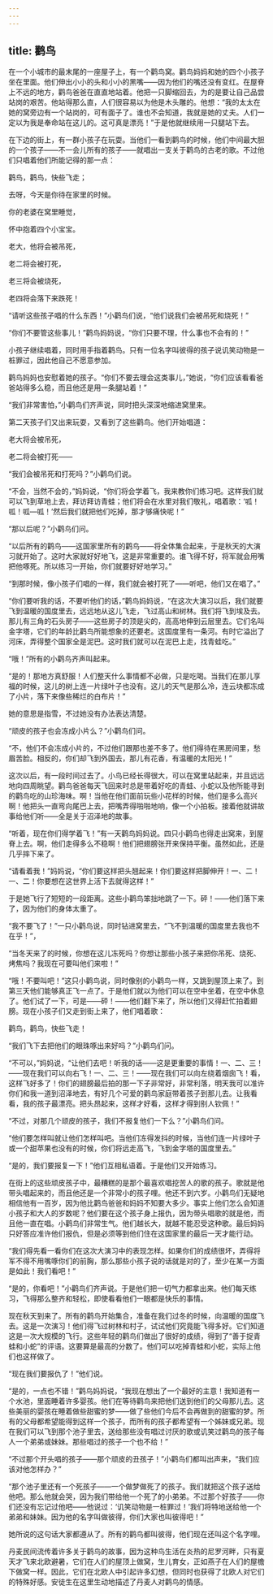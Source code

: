 ```yaml
---
---
---
```

title: 鹳鸟
---






在一个小城市的最末尾的一座屋子上，有一个鹳鸟窝。鹳鸟妈妈和她的四个小孩子坐在里面。他们伸出小小的头和小小的黑嘴——因为他们的嘴还没有变红。在屋脊上不远的地方，鹳鸟爸爸在直直地站着。他把一只脚缩回去，为的是要让自己品尝站岗的艰苦。他站得那么直，人们很容易以为他是木头雕的。他想：“我的太太在她的窝旁边有一个站岗的，可有面子了。谁也不会知道，我就是她的丈夫。人们一定以为我是奉命站在这儿的。这可真是漂亮！”于是他就继续用一只腿站下去。

在下边的街上，有一群小孩子在玩耍。当他们一看到鹳鸟的时候，他们中间最大胆的一个孩子——不一会儿所有的孩子——就唱出一支关于鹳鸟的古老的歌。不过他们只唱着他们所能记得的那一点：

鹳鸟，鹳鸟，快些飞走；

去呀，今天是你待在家里的时候。

你的老婆在窝里睡觉，

怀中抱着四个小宝宝。

老大，他将会被吊死，

老二将会被打死，

老三将会被烧死，

老四将会落下来跌死！

“请听这些孩子唱的什么东西！”小鹳鸟们说，“他们说我们会被吊死和烧死！”

“你们不要管这些事儿！”鹳鸟妈妈说，“你们只要不理，什么事也不会有的！”

小孩子继续唱着，同时用手指着鹳鸟。只有一位名字叫彼得的孩子说讥笑动物是一桩罪过，因此他自己不愿意参加。

鹳鸟妈妈也安慰着她的孩子。“你们不要去理会这类事儿，”她说，“你们应该看看爸爸站得多么稳，而且他还是用一条腿站着！”

“我们非常害怕，”小鹳鸟们齐声说，同时把头深深地缩进窝里来。

第二天孩子们又出来玩耍，又看到了这些鹳鸟。他们开始唱道：

老大将会被吊死，

老二将会被打死——

“我们会被吊死和打死吗？”小鹳鸟们说。

“不会，当然不会的，”妈妈说，“你们将会学着飞，我来教你们练习吧。这样我们就可以飞到草地上去，拜访拜访青蛙；他们将会在水里对我们敬礼，唱着歌：‘呱！呱！呱—呱！’然后我们就把他们吃掉，那才够痛快呢！”

“那以后呢？”小鹳鸟们问。

“以后所有的鹳鸟——这国家里所有的鹳鸟——将全体集合起来，于是秋天的大演习就开始了。这时大家就好好地飞，这是非常重要的。谁飞得不好，将军就会用嘴把他啄死。所以练习一开始，你们就要好好地学习。”

“到那时候，像小孩子们唱的一样，我们就会被打死了——听吧，他们又在唱了。”

“你们要听我的话，不要听他们的话，”鹳鸟妈妈说，“在这次大演习以后，我们就要飞到温暖的国度里去，远远地从这儿飞走，飞过高山和树林。我们将飞到埃及去。那儿有三角的石头房子——这些房子的顶是尖的，高高地伸到云层里去。它们名叫金字塔，它们的年龄比鹳鸟所能想象的还要老。这国度里有一条河。有时它溢出了河床，弄得整个国家全是泥巴。这时我们就可以在泥巴上走，找青蛙吃。”

“哦！”所有的小鹳鸟齐声叫起来。

“是的！那地方真舒服！人们整天什么事情都不必做，只是吃喝。当我们在那儿享福的时候，这儿的树上连一片绿叶子也没有。这儿的天气是那么冷，连云块都冻成了小片，落下来像些稀烂的白布片！”

她的意思是指雪，不过她没有办法表达清楚。

“顽皮的孩子也会冻成小片么？”小鹳鸟们问。

“不，他们不会冻成小片的，不过他们跟那也差不多了。他们得待在黑房间里，愁眉苦脸。相反的，你们却飞到外国去，那儿有花香，有温暖的太阳光！”

这次以后，有一段时间过去了。小鸟已经长得很大，可以在窝里站起来，并且远远地向四周眺望。鹳鸟爸爸每天飞回来时总是带着好吃的青蛙、小蛇以及他所能寻到的鹳鸟吃的山珍海味。啊！当他在他们面前玩些小花样的时候，他们是多么高兴啊！他把头一直弯向尾巴上去，把嘴弄得啪啪地响，像一个小拍板。接着他就讲故事给他们听——全是关于沼泽地的故事。

“听着，现在你们得学着飞！”有一天鹳鸟妈妈说。四只小鹳鸟也得走出窝来，到屋脊上去。啊，他们走得多么不稳啊！他们把翅膀张开来保持平衡。虽然如此，还是几乎摔下来了。

“请看着我！”妈妈说，“你们要这样把头翘起来！你们要这样把脚伸开！一、二！一、二！你要想在这世界上活下去就得这样！”

于是她飞行了短短的一段距离。这些小鹳鸟笨拙地跳了一下。砰！——他们落下来了，因为他们的身体太重了。

“我不要飞了！”一只小鹳鸟说，同时钻进窝里去，“飞不到温暖的国度里去我也不在乎！”，

“当冬天来了的时候，你想在这儿冻死吗？你想让那些小孩子来把你吊死、烧死、烤焦吗？我现在可要叫他们来啦！”

“哦！不要叫吧！”这只小鹳鸟说，同时像别的小鹳鸟一样，又跳到屋顶上来了。到第三天他们能够真正飞一点了。于是他们就以为他们可以在空中坐着，在空中休息了。他们试了一下，可是——砰！——他们翻下来了，所以他们又得赶忙拍着翅膀。现在小孩子们又走到街上来了，他们唱着歌：

鹳鸟，鹳鸟，快些飞走！

“我们飞下去把他们的眼珠啄出来好吗？”小鹳鸟们问。

“不可以，”妈妈说，“让他们去吧！听我的话——这是更重要的事情！一、二、三！——现在我们可以向右飞！一、二、三！——现在我们可以向左绕着烟囱飞！看，这样飞好多了！你们的翅膀最后拍的那一下子非常好，非常利落，明天我可以准许你们和我一道到沼泽地去，有好几个可爱的鹳鸟家庭带着孩子到那儿去。让我看看，我的孩子最漂亮。把头昂起来，这样才好看，这样才得到别人钦佩！”

“不过，对那几个顽皮的孩子，我们不报复他们一下么？”小鹳鸟们问。

“他们要怎样叫就让他们怎样叫吧。当他们冻得发抖的时候，当他们连一片绿叶子或一个甜苹果也没有的时候，你们将远走高飞，飞到金字塔的国度里去。”

“是的，我们要报复一下！”他们互相私语着。于是他们又开始练习。

在街上的这些顽皮孩子中，最糟糕的是那个最喜欢唱挖苦人的歌的孩子。歌就是他带头唱起来的，而且他还是一个非常小的孩子哩。他还不到六岁。小鹳鸟们无疑地相信他有一百岁，因为他比鹳鸟爸爸和妈妈不知要大多少。事实上他们怎么会知道小孩子和大人的岁数呢？他们要在这个孩子身上报仇，因为带头唱歌的就是他，而且他一直在唱。小鹳鸟们非常生气。他们越长大，就越不能忍受这种歌。最后妈妈只好答应准许他们报仇，但是必须等到他们住在这国家里的最后一天才能行动。

“我们得先看一看你们在这次大演习中的表现怎样。如果你们的成绩很坏，弄得将军不得不用嘴啄你们的前胸，那么那些小孩子说的话就是对的了，至少在某一方面是如此！我们看吧！”

“是的，你看吧！”小鹳鸟们齐声说。于是他们把一切气力都拿出来。他们每天练习，飞得那么整齐和轻松，即使看看他们一眼都是快乐的事情。

现在秋天到来了。所有的鹳鸟开始集合，准备在我们过冬的时候，向温暖的国度飞去。这是一次演习！他们得飞过树林和村子，试试他们究竟能飞得多好。它们知道这是一次大规模的飞行。这些年轻的鹳鸟们做出了很好的成绩，得到了“善于捉青蛙和小蛇”的评语。这要算是最高的分数了。他们可以吃掉青蛙和小蛇，实际上他们也这样做了。

“现在我们要报仇了！”他们说。

“是的，一点也不错！”鹳鸟妈妈说，“我现在想出了一个最好的主意！我知道有一个水池，里面睡着许多婴孩。他们在等待鹳鸟来把他们送到他们的父母那儿去。这些美丽的婴孩在睡着做些甜蜜的梦——做了些他们今后不会再做到的甜蜜的梦。所有的父母都希望能得到这样一个孩子，而所有的孩子都希望有一个姊妹或兄弟。现在我们可以飞到那个池子里去，送给那些没有唱过讨厌的歌或讥笑过鹳鸟的孩子每人一个弟弟或妹妹。那些唱过的孩子一个也不给！”

“不过那个开头唱的孩子——那个顽皮的丑孩子！”小鹳鸟们都叫出声来，“我们应该对他怎样办？”

“那个池子里还有一个死孩子——一个做梦做死了的孩子。我们就把这个孩子送给他吧。那么他就会哭，因为我们带给他一个死了的小弟弟。不过那个好孩子——你们还没有忘记过他吧——他说过：‘讥笑动物是一桩罪过！’我们将特地送给他一个弟弟和妹妹。因为他的名字叫做彼得，你们大家也叫彼得吧！”

她所说的这句话大家都遵从了。所有的鹳鸟都叫彼得，他们现在还叫这个名字哩。

丹麦民间流传着许多关于鹳鸟的故事，因为这种鸟生活在炎热的尼罗河畔，只有夏天才飞来北欧避暑，它们在人们的屋顶上做窝，生儿育女，正如燕子在人们的屋檐下做窝一样。因此，它们在北欧人中引起许多幻想，但同时也获得了北欧人对它们的特殊好感。安徒生在这里生动地描述了丹麦人对鹳鸟的情感。
